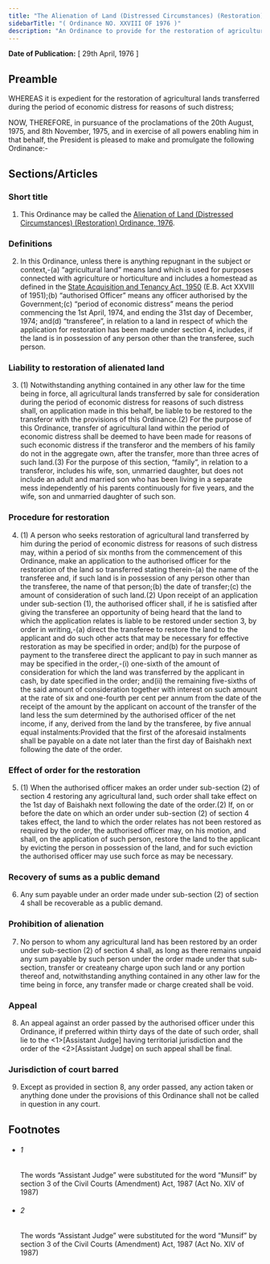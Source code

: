 ```yaml
---
title: "The Alienation of Land (Distressed Circumstances) (Restoration) Ordinance, 1976"
sidebarTitle: "( Ordinance NO. XXVIII OF 1976 )"
description: "An Ordinance to provide for the restoration of agricultural lands transferred for reasons of economic distress."
---
```


**Date of Publication:** [ 29th April, 1976 ]

## Preamble

WHEREAS it is expedient for the restoration of agricultural lands transferred during the period of economic distress for reasons of such distress;

NOW, THEREFORE, in pursuance of the proclamations of the 20th August, 1975, and 8th November, 1975, and in exercise of all powers enabling him in that behalf, the President is pleased to make and promulgate the following Ordinance:-

## Sections/Articles

### Short title

1. This Ordinance may be called the [Alienation of Land (Distressed Circumstances) (Restoration) Ordinance, 1976](/act-516.html "Alienation of Land (Distressed Circumstances) (Restoration) Ordinance, 1976").

### Definitions

2. In this Ordinance, unless there is anything repugnant in the subject or context,-(a) “agricultural land” means land which is used for purposes connected with agriculture or horticulture and includes a homestead as defined in the [State Acquisition and Tenancy Act, 1950](/act-241.html "State Acquisition and Tenancy Act, 1950 ") (E.B. Act XXVIII of 1951);(b) “authorised Officer” means any officer authorised by the Government;(c) “period of economic distress” means the period commencing the 1st April, 1974, and ending the 31st day of December, 1974; and(d) “transferee”, in relation to a land in respect of which the application for restoration has been made under section 4, includes, if the land is in possession of any person other than the transferee, such person.

### Liability to restoration of alienated land

3. (1) Notwithstanding anything contained in any other law for the time being in force, all agricultural lands transferred by sale for consideration during the period of economic distress for reasons of such distress shall, on application made in this behalf, be liable to be restored to the transferor with the provisions of this Ordinance.(2) For the purpose of this Ordinance, transfer of agricultural land within the period of economic distress shall be deemed to have been made for reasons of such economic distress if the transferor and the members of his family do not in the aggregate own, after the transfer, more than three acres of such land.(3) For the purpose of this section, “family”, in relation to a transferor, includes his wife, son, unmarried daughter, but does not include an adult and married son who has been living in a separate mess independently of his parents continuously for five years, and the wife, son and unmarried daughter of such son.

### Procedure for restoration

4. (1) A person who seeks restoration of agricultural land transferred by him during the period of economic distress for reasons of such distress may, within a period of six months from the commencement of this Ordinance, make an application to the authorised officer for the restoration of the land so transferred stating therein-(a) the name of the transferee and, if such land is in possession of any person other than the transferee, the name of that person;(b) the date of transfer;(c) the amount of consideration of such land.(2) Upon receipt of an application under sub-section (1), the authorised officer shall, if he is satisfied after giving the transferee an opportunity of being heard that the land to which the application relates is liable to be restored under section 3, by order in writing,-(a) direct the transferee to restore the land to the applicant and do such other acts that may be necessary for effective restoration as may be specified in order; and(b) for the purpose of payment to the transferee direct the applicant to pay in such manner as may be specified in the order,-(i) one-sixth of the amount of consideration for which the land was transferred by the applicant in cash, by date specified in the order; and(ii) the remaining five-sixths of the said amount of consideration together with interest on such amount at the rate of six and one-fourth per cent per annum from the date of the receipt of the amount by the applicant on account of the transfer of the land less the sum determined by the authorised officer of the net income, if any, derived from the land by the transferee, by five annual equal instalments:Provided that the first of the aforesaid instalments shall be payable on a date not later than the first day of Baishakh next following the date of the order.

### Effect of order for the restoration

5. (1) When the authorised officer makes an order under sub-section (2) of section 4 restoring any agricultural land, such order shall take effect on the 1st day of Baishakh next following the date of the order.(2) If, on or before the date on which an order under sub-section (2) of section 4 takes effect, the land to which the order relates has not been restored as required by the order, the authorised officer may, on his motion, and shall, on the application of such person, restore the land to the applicant by evicting the person in possession of the land, and for such eviction the authorised officer may use such force as may be necessary.

### Recovery of sums as a public demand

6. Any sum payable under an order made under sub-section (2) of section 4 shall be recoverable as a public demand.

### Prohibition of alienation

7. No person to whom any agricultural land has been restored by an order under sub-section (2) of section 4 shall, as long as there remains unpaid any sum payable by such person under the order made under that sub-section, transfer or createany charge upon such land or any portion thereof and, notwithstanding anything contained in any other law for the time being in force, any transfer made or charge created shall be void.

### Appeal

8. An appeal against an order passed by the authorised officer under this Ordinance, if preferred within thirty days of the date of such order, shall lie to the <1>[Assistant Judge] having territorial jurisdiction and the order of the <2>[Assistant Judge] on such appeal shall be final.

### Jurisdiction of court barred

9. Except as provided in section 8, any order passed, any action taken or anything done under the provisions of this Ordinance shall not be called in question in any court.

## Footnotes

- ###### 1

  The words “Assistant Judge” were substituted for the word “Munsif” by section 3 of the Civil Courts (Amendment) Act, 1987 (Act No. XIV of 1987)

- ###### 2

  The words “Assistant Judge” were substituted for the word “Munsif” by section 3 of the Civil Courts (Amendment) Act, 1987 (Act No. XIV of 1987)
